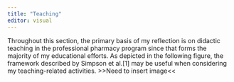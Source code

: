 ```yaml
---
title: "Teaching"
editor: visual
---
```


Throughout this section, the primary basis of my reflection is on didactic teaching in the professional pharmacy program since that forms the majority of my educational efforts. As depicted in the following figure, the framework described by Simpson et al.\[1\] may be useful when considering my teaching-related activities. \>\>Need to insert image\<\<
